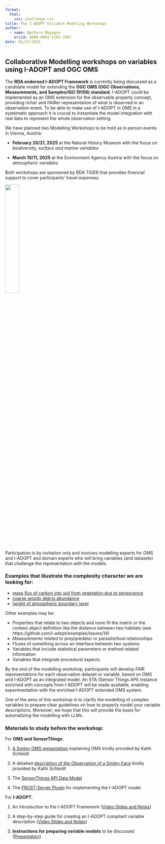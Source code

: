 ```yaml
---
format:
  html:
    css: challenge.css
title: The I-ADOPT Variable Modeling Workshops
author:
  - name: Barbara Magagna
    orcid: 0000-0003-2195-3997
date: 01/27/2025
---
```



## Collaborative Modelling workshops on variables using I-ADOPT and OGC OMS

The **RDA endorsed I-ADOPT Framework** is currently being discussed as a candidate model for extending the **OGC OMS (OGC Observations, Measurements, and Samples/ISO 19156) standard**. I-ADOPT could be implemented as an OMS extension for the observable property concept, providing richer and FAIRer representation of what is observed in an observation event. To be able to make use of I-ADOPT in OMS in a systematic approach it is crucial to instantiate the model integration with real data to represent the whole observation setting. 


We have planned two Modelling Workshops to be hold as in person events in Vienna, Austria:

* **February 20/21, 2025** at the Natural History Museum with the focus on *biodiversity, surface and marine variables*

* **March 10/11, 2025** at the Environment Agency Austria with the focus on *atmospheric variables*

Both workshops are sponsored by RDA TIGER that provides financial support to cover participants’ travel expenses.

[![](img/tiger_support_services_0.png){width="30%"}](https://www.rd-alliance.org/rda-tiger/){target="_blank"}

Participation is by invitation only and involves modelling experts for OMS and I-ADOPT and domain experts who will bring variables (and datasets) that challenge the representation with the models.

### Examples that illustrate the complexity character we are looking for: 

* [mass flux of carbon into soil from vegetation due to senescence](https://i-adopt.github.io/examples/Challenge/6.ttl.html)
* [coarse woody debris abundance](https://i-adopt.github.io/examples/Challenge/8.ttl.html) 
* [height of atmospheric boundary layer](https://i-adopt.github.io/examples/Challenge/4.ttl.html) 

Other examples may be:

* Properties that relate to two objects and none fit the matrix or the context object definition like the distance between two habitats (see https://github.com/i-adopt/examples/issues/14) 
* Measurements related to prey/predator or parasite/host relationships
* Fluxes of something across an interface between two systems 
* Variables that include statistical parameters or method related information 
* Variables that integrate procedural aspects

By the end of the modelling workshop, participants will develop FAIR representations for each observation dataset or variable, based on OMS and I-ADOPT as an integrated model. An STA (Sensor Things API)  instance enriched with concepts from I-ADOPT will be made available, enabling experimentation with the enriched I-ADOPT extended OMS system.

One of the aims of this workshop is to clarify the modelling of complex variables to prepare clear guidelines on how to properly model your variable descriptions. Moreover, we hope that this will provide the basis for automatizing the modelling with LLMs. 

### Materials to study before the workshop:

For **OMS and SensorThings**:

1. [A Smiley OMS presentation](https://github.com/i-adopt/i-adopt.github.io/blob/main/material/Smiley%20-%20Observations%2C%20Measurement%20and%20Samples.pdf) explaining OMS kindly provided by Kathi Schleidt 

2. A detailed [description of the Observation of a Smiley Face](https://github.com/i-adopt/i-adopt.github.io/blob/main/material/Observation%20of%20a%20Smiley%20Face.pdf) kindly provided by Kathi Schleidt 

3. The [SensorThings API Data Model](https://datacoveeu.github.io/API4INSPIRE/sensorthingsapi/requestingData/STA-Data-Model.html) 

4. The [FROST-Server Plugin](https://github.com/hylkevds/FROST-Server.ObservableProperty) for implementing the I-ADOPT model

For **I-ADOPT**:

1. An introduction to the I-ADOPT Framework (<a href="https://www.youtube.com/watch?v=Q3thKyVVtCM" target="_blank">Video</a>,[Slides and Notes](material/I-ADOPT Framework - Slides and Notes.pdf){target="_blank"})

2. A step-by-step guide for creating an I-ADOPT compliant variable description ([Video](https://www.youtube.com/watch?v=43hAzmqBAfs){target="_blank"},[Slides and Notes](material/I-ADOPT Step-by-Step - Slides and Notes.pdf){target="_blank"})

3. **Instructions for preparing variable models** to be discussed ([Presentation](https://github.com/i-adopt/i-adopt.github.io/blob/main/material/Preparing%20your%20variables.pdf){target="_blank"})




